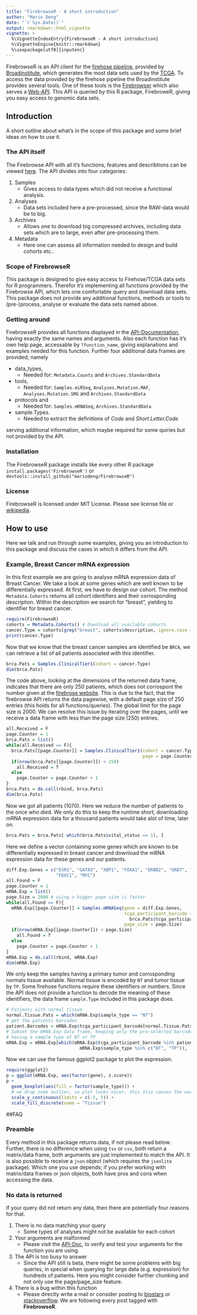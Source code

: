```yaml
---
title: "FirebrowseR - A short introduction"
author: "Mario Deng"
date: "`r Sys.Date()`"
output: rmarkdown::html_vignette
vignette: >
  %\VignetteIndexEntry{FirebrowseR - A short introduction}
  %\VignetteEngine{knitr::rmarkdown}
  %\usepackage[utf8]{inputenc}
---
```


FirebrowseR is an API client for the [firehose pipeline](http://gdac.broadinstitute.org/), provided by [Broadinstitute](https://www.broadinstitute.org/), which generates the most data sets used by the [TCGA](https://tcga-data.nci.nih.gov/tcga/). To access the data provided by the firehose pipeline the Broadinstitute provides several tools. One of these tools is the [Firebrowser](http://firebrowse.org/) which also serves a [Web-API](http://firebrowse.org/api-docs/). This API is queried by this R package, FirebroweR, giving you easy access to genomic data sets.

## Introduction
A short outline about what's in the scope of this package and some brief ideas on how to use it.

### The API itself
The Firebrowse API with all it's functions, features and describtions can be viewed [here](http://firebrowse.org/api-docs/). The API divides into four categories:

1. Samples
    * Gives access to data types which did not receive a functional analysis.
1. Analyses
    * Data sets included here a pre-processed, since the RAW-data would be to big.
1. Archives
    * Allows one to download big compressed archives, including data sets which are to large, even after pre-processing them.
1. Metadata
    * Here one can assess all information needed to design and build cohorts etc..

### Scope of FirebrowseR
This package is designed to give easy access to Firehose/TCGA data sets for R programmers. Therefor it's implementing all functions provided by the Firebrowse API, which lets one comfortable query and download data sets. This package does not provide any additional functions, methods or tools to (pre-)process, analyse or evaluate the data sets named above.

### Getting around
FirebrowseR provides all functions displayed in the [API-Documentation](http://firebrowse.org/api-docs/), having exactly the same names and arguments. Also each function has it's own help page, accessable by `?function_name`, giving explanations and examples needed for this function. Further four additional data frames are provided; namely

* data_types,
    * Needed for: `Metadata.Counts` and `Archives.StandardData`
* tools,
    * Needed for: `Samples.miRSeq`, `Analyses.Mutation.MAF`,
    `Analyses.Mutation.SMG` and `Archives.StandardData`
* protocols and
    * Needed for: `Samples.mRNASeq`, `Archives.StandardData`
* sample.Types.
    * Needed to extract the definitions of _Code_ and _Short.Letter.Code_

serving additional information, which maybe required for some quiries but not provided by the API.

### Installation
The FirebrowseR package installs like every other R package `install.packages('FirebrowseR')` or `devtools::install_github("mariodeng/FirebrowseR")`

### License
FirebrowseR is licensed under MIT License. Please see license file or [wikipedia](https://en.wikipedia.org/wiki/MIT_License).

## How to use
Here we talk and run through some examples, giving you an introduction to this package and discuss the cases in which it differs from the API.

### Example, Breast Cancer mRNA expression
In this first example we are going to analyse mRNA expression data of Breast Cancer. We take a look at some genes which are well known to be differentially expressed.
At first, we have to design our cohort. The method `Metadata.Cohorts` returns all cohort identifiers and their corrosponding description. Within the description we search for "breast", yielding to identifier for breast cancer.
```r
require(FirebrowseR)
cohorts = Metadata.Cohorts() # Download all available cohorts
cancer.Type = cohorts[grep("breast", cohorts$description, ignore.case = T), 1]
print(cancer.Type)
```

Now that we know that the breast cancer samples are identified be `BRCA`, we can retrieve a list of all patients associated with this identifier.
```r
brca.Pats = Samples.ClinicalTier1(cohort = cancer.Type)
dim(brca.Pats)
```

The code above, looking at the dimensions of the returned data frame, indicates that there are only 250 patients, which does not corrospont the number given at the [firebrose website](http://firebrowse.org/). This is due to the fact, that the firebrowse API returns the data pagewise, with a default page size of 250 entries (this holds for all functions/queries). The global limit for the page size is 2000.
We can resolve this issue by iterating over the pages, until we receive a data frame with less than the page size (250) entries.
```r
all.Received = F
page.Counter = 1
brca.Pats = list()
while(all.Received == F){
  brca.Pats[[page.Counter]] = Samples.ClinicalTier1(cohort = cancer.Type,
                                                    page = page.Counter)
  if(nrow(brca.Pats[[page.Counter]]) < 250)
    all.Received = T
  else
    page.Counter = page.Counter + 1
}
brca.Pats = do.call(rbind, brca.Pats)
dim(brca.Pats)
```

Now we got all patients (1070).
Here we reduce the number of patients to the once who died. We only do this to keep the runtime short, downloading mRNA expression data for a thousand patients would take alot of time, later on.
```r
brca.Pats = brca.Pats[ which(brca.Pats$vital_status == 1), ]
```
Here we define a vector containing some genes which are known to be differentially expressed in breast cancer and download the mRNA expression data for these genes and our patients.
```r
diff.Exp.Genes = c("ESR1", "GATA3", "XBP1", "FOXA1", "ERBB2", "GRB7", "EGFR",
                   "FOXC1", "MYC")
all.Found = F
page.Counter = 1
mRNA.Exp = list()
page.Size = 2000 # using a bigger page size is faster
while(all.Found == F){
  mRNA.Exp[[page.Counter]] = Samples.mRNASeq(gene = diff.Exp.Genes,
                                             tcga_participant_barcode =
                                               brca.Pats$tcga_participant_barcode,
                                             page_size = page.Size)
  if(nrow(mRNA.Exp[[page.Counter]]) < page.Size)
    all.Found = T
  else
    page.Counter = page.Counter + 1
}
mRNA.Exp = do.call(rbind, mRNA.Exp)
dim(mRNA.Exp)
```

We only keep the samples having a primary tumor and corrosponding normals tissue available. Normal tissue is encoded by `NT` and tumor tissue by `TP`. Some firehose functions require these identifiers or numbers. Since the API does not provide a function to decode the meaning of these identifiers, the data frame `sample.Type` included in this package does.
```r
# Patients with normal tissue
normal.Tissue.Pats = which(mRNA.Exp$sample_type == "NT")
# get the patients barcodes
patient.Barcodes = mRNA.Exp$tcga_participant_barcode[normal.Tissue.Pats] 
# Subset the mRNA.Exp data frame, keeping only the pre-selected barcodes AND
# having a sample type of NT or TP
mRNA.Exp = mRNA.Exp[which(mRNA.Exp$tcga_participant_barcode %in% patient.Barcodes &
                            mRNA.Exp$sample_type %in% c("NT", "TP")), ]
```

Now we can use the famous ggplot2 package to plot the expression.
```r
require(ggplot2)
p = ggplot(mRNA.Exp, aes(factor(gene), z.score))
p +
  geom_boxplot(aes(fill = factor(sample_type))) +
  # we drop some outlier, so plot looks nicer, this also causes the warning
  scale_y_continuous(limits = c(-1, 5)) +
  scale_fill_discrete(name = "Tissue")
```

##FAQ

### Preamble
Every method in this package returns data, if not please read below. Further, there is no difference when using `tsv` or `csv`, both return a matrix/data frame, both arguments are just implemented to match the API. It is also possible to receive a `json` object (which requires the `jsonlite` package). Which one you use depends; if you prefer working with matrix/data frames or json objects, both have pros and cons when accessing the data.

### No data is returned
If your query did not return any data, then there are potentially four reasons for that.

1. There is no data matching your query
    * Some types of analyses might not be available for each cohort
1. Your arguments are malformed
    * Please visit the [API-Doc](http://firebrowse.org/api-docs/), to verify and test your arguments for the function you are using.
1. The API is too busy to answer
    * Since the API still is beta, there might be some problems with big queries, in special when querying for large data (e.g. expression) for hundreds of patients. Here you might consider further chunking and not only use the page/page_size feature.
1. There is a bug within this function
    * Please directly write a mail or consider posting to [biostars](https://www.biostars.org/) or [stackoverflow](https://stackoverflow.com/). We are following every post tagged with __FirebrowseR__.

